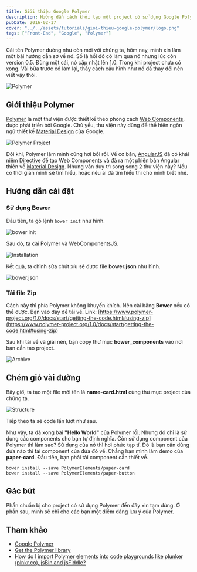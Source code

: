 ```yaml
---
title: Giới thiệu Google Polymer
description: Hướng dẫn cách khởi tạo một project có sử dụng Google Polymer.
pubDate: 2016-02-17
cover: "../../assets/tutorials/gioi-thieu-google-polymer/logo.png"
tags: ["Front-End", "Google", "Polymer"]
---
```


Cái tên Polymer dường như còn mới với chúng ta, hôm nay, mình xin làm một bài hướng dẫn sơ về nó. Số là hồi đó có làm qua nó nhưng lúc còn version 0.5. Đùng một cái, nó cập nhật lên 1.0. Trong khi project chưa có xong. Vài bữa trước có làm lại, thấy cách cấu hình như nó đã thay đổi nên viết vậy thôi.

![Polymer](../../assets/tutorials/gioi-thieu-google-polymer/logo.png)

## Giới thiệu Polymer

[Polymer](https://www.polymer-project.org/) là một thư viện được thiết kế theo phong cách [Web Components](https://en.wikipedia.org/wiki/Web_Components), được phát triển bởi Google. Chủ yếu, thư viện này dùng để thể hiện ngôn ngữ thiết kế [Material Design](https://en.wikipedia.org/wiki/Material_Design) của Google.

![Polymer Project](../../assets/tutorials/gioi-thieu-google-polymer/polymer-project.png)

Đôi khi, Polymer làm mình cũng hơi bối rối. Về cơ bản, [AngularJS](https://angularjs.org/) đã có khái niệm [Directive](https://docs.angularjs.org/guide/directive) để tạo Web Components và đã ra một phiên bản Angular thiên về [Material Design](https://material.angularjs.org/latest/). Nhưng vẫn duy trì song song 2 thư viện này? Nếu có thời gian mình sẽ tìm hiểu, hoặc nếu ai đã tìm hiểu thì cho mình biết nhé.

## Hướng dẫn cài đặt

### Sử dụng Bower

Đầu tiên, ta gõ lệnh `bower init` như hình.

![bower init](../../assets/tutorials/gioi-thieu-google-polymer/bower-init.png)

Sau đó, ta cài Polymer và WebComponentsJS.

![Installation](../../assets/tutorials/gioi-thieu-google-polymer/install.png)

Kết quả, ta chỉnh sửa chút xíu sẽ được file **bower.json** như hình.

![bower.json](../../assets/tutorials/gioi-thieu-google-polymer/bower-json.png)

### Tải file Zip

Cách này thì phía Polymer không khuyến khích. Nên cài bằng **Bower** nếu có thể được. Bạn vào đây để tải về. Link: [https://www.polymer-project.org/1.0/docs/start/getting-the-code.html#using-zip](https://www.polymer-project.org/1.0/docs/start/getting-the-code.html#using-zip)

Sau khi tải về và giải nén, bạn copy thư mục **bower_components** vào nơi bạn cần tạo project.

![Archive](../../assets/tutorials/gioi-thieu-google-polymer/archive.png)

## Chém gió vài đường

Bây giờ, ta tạo một file mới tên là **name-card.html** cùng thư mục project của chúng ta.

![Structure](../../assets/tutorials/gioi-thieu-google-polymer/structure.png)

Tiếp theo ta sẽ code lần lượt như sau.

Như vậy, ta đã xong bài **"Hello World"** của Polymer rồi. Nhưng đó chỉ là sử dụng các components cho bạn tự định nghĩa. Còn sử dụng component của Polymer thì làm sao? Sử dụng của nó thì hơi phức tạp tí. Đó là bạn cần dùng đứa nào thì tải component của đứa đó về. Chẳng hạn mình làm demo của **paper-card**. Đầu tiên, bạn phải tải component cần thiết về.

`bower install --save PolymerElements/paper-card`  
`bower install --save PolymerElements/paper-button`

## Gác bút

Phần chuẩn bị cho project có sử dụng Polymer đến đây xin tạm dừng. Ở phần sau, mình sẽ chỉ cho các bạn một điểm đáng lưu ý của Polymer.

## Tham khảo

- [Google Polymer](<https://en.wikipedia.org/wiki/Polymer_(library)>)
- [Get the Polymer library](https://www.polymer-project.org/1.0/docs/start/getting-the-code.html)
- [How do I import Polymer elements into code playgrounds like plunker (plnkr.co), jsBin and jsFiddle?](http://stackoverflow.com/questions/31534350/how-do-i-import-polymer-elements-into-code-playgrounds-like-plunker-plnkr-co)
